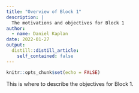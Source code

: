 ```yaml
---
title: "Overview of Block 1"
description: |
  The motivations and objectives for Block 1
author:
  - name: Daniel Kaplan
date: 2022-01-27
output:
  distill::distill_article:
    self_contained: false
---
```



```r
knitr::opts_chunk$set(echo = FALSE)
```

This is where to describe the objectives for Block 1.


